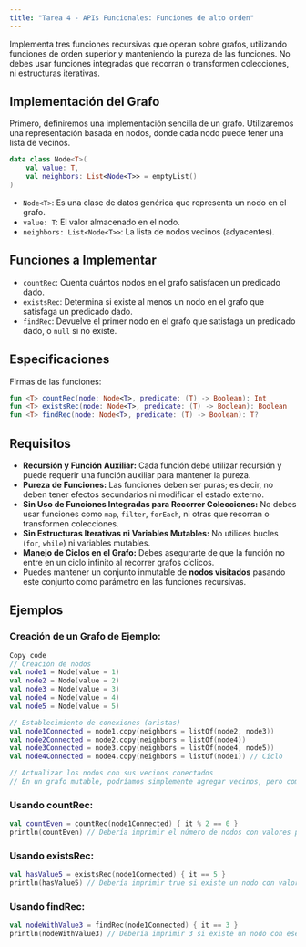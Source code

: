 ```yaml
---
title: "Tarea 4 - APIs Funcionales: Funciones de alto orden"
---
```


Implementa tres funciones recursivas que operan sobre grafos, utilizando funciones de orden superior y manteniendo la pureza de las funciones. No debes usar funciones integradas que recorran o transformen colecciones, ni estructuras iterativas.

## Implementación del Grafo

Primero, definiremos una implementación sencilla de un grafo. Utilizaremos una representación basada en nodos, donde cada nodo puede tener una lista de vecinos.

```kotlin
data class Node<T>(
    val value: T,
    val neighbors: List<Node<T>> = emptyList()
)
```

- ``Node<T>``: Es una clase de datos genérica que representa un nodo en el grafo.
- ``value: T``: El valor almacenado en el nodo.
- ``neighbors: List<Node<T>>``: La lista de nodos vecinos (adyacentes).

## Funciones a Implementar

- ``countRec``: Cuenta cuántos nodos en el grafo satisfacen un predicado dado.
- ``existsRec``: Determina si existe al menos un nodo en el grafo que satisfaga un predicado dado.
- ``findRec``: Devuelve el primer nodo en el grafo que satisfaga un predicado dado, o ``null`` si no existe.

## Especificaciones
Firmas de las funciones:

```kotlin
fun <T> countRec(node: Node<T>, predicate: (T) -> Boolean): Int
fun <T> existsRec(node: Node<T>, predicate: (T) -> Boolean): Boolean
fun <T> findRec(node: Node<T>, predicate: (T) -> Boolean): T?
```

## Requisitos

- **Recursión y Función Auxiliar:** Cada función debe utilizar recursión y puede requerir una función auxiliar para mantener la pureza.
- **Pureza de Funciones:** Las funciones deben ser puras; es decir, no deben tener efectos secundarios ni modificar el estado externo.
- **Sin Uso de Funciones Integradas para Recorrer Colecciones:** No debes usar funciones como `map`, `filter`, `forEach`, ni otras que recorran o transformen colecciones.
- **Sin Estructuras Iterativas ni Variables Mutables:** No utilices bucles (``for``, ``while``) ni variables mutables.
- **Manejo de Ciclos en el Grafo:** Debes asegurarte de que la función no entre en un ciclo infinito al recorrer grafos cíclicos.
- Puedes mantener un conjunto inmutable de **nodos visitados** pasando este conjunto como parámetro en las funciones recursivas.

## Ejemplos

### Creación de un Grafo de Ejemplo:

```kotlin
Copy code
// Creación de nodos
val node1 = Node(value = 1)
val node2 = Node(value = 2)
val node3 = Node(value = 3)
val node4 = Node(value = 4)
val node5 = Node(value = 5)

// Establecimiento de conexiones (aristas)
val node1Connected = node1.copy(neighbors = listOf(node2, node3))
val node2Connected = node2.copy(neighbors = listOf(node4))
val node3Connected = node3.copy(neighbors = listOf(node4, node5))
val node4Connected = node4.copy(neighbors = listOf(node1)) // Ciclo

// Actualizar los nodos con sus vecinos conectados
// En un grafo mutable, podríamos simplemente agregar vecinos, pero como estamos usando inmutabilidad, recreamos los nodos
```

### Usando countRec:

```kotlin
val countEven = countRec(node1Connected) { it % 2 == 0 }
println(countEven) // Debería imprimir el número de nodos con valores pares
```

### Usando existsRec:

```kotlin
val hasValue5 = existsRec(node1Connected) { it == 5 }
println(hasValue5) // Debería imprimir true si existe un nodo con valor 5
```

### Usando findRec:

```kotlin
val nodeWithValue3 = findRec(node1Connected) { it == 3 }
println(nodeWithValue3) // Debería imprimir 3 si existe un nodo con ese valor, o null si no existe
```
